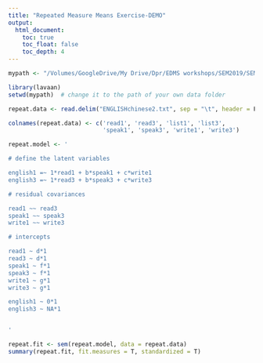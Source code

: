 ```yaml
---
title: "Repeated Measure Means Exercise-DEMO"
output:
  html_document:
    toc: true
    toc_float: false
    toc_depth: 4
---
```


```r
mypath <- "/Volumes/GoogleDrive/My Drive/Dpr/EDMS workshops/SEM2019/SEM Second Course Mplus 2019/Advanced Exercises/3. Means Exercises"
```

```r
library(lavaan)
setwd(mypath)  # change it to the path of your own data folder

repeat.data <- read.delim("ENGLISHchinese2.txt", sep = "\t", header = F)

colnames(repeat.data) <- c('read1', 'read3', 'list1', 'list3',
                           'speak1', 'speak3', 'write1', 'write3')

repeat.model <- '

# define the latent variables

english1 =~ 1*read1 + b*speak1 + c*write1
english3 =~ 1*read3 + b*speak3 + c*write3

# residual covariances

read1 ~~ read3
speak1 ~~ speak3
write1 ~~ write3

# intercepts

read1 ~ d*1
read3 ~ d*1
speak1 ~ f*1
speak3 ~ f*1
write1 ~ g*1
write3 ~ g*1

english1 ~ 0*1
english3 ~ NA*1


'

repeat.fit <- sem(repeat.model, data = repeat.data)
summary(repeat.fit, fit.measures = T, standardized = T)

```

